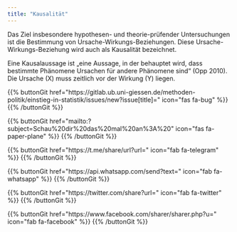```yaml
---
title: "Kausalität"
---
```


Das Ziel insbesondere hypothesen- und theorie-prüfender Untersuchungen ist die Bestimmung von Ursache-Wirkungs-Beziehungen. Diese Ursache-Wirkungs-Beziehung wird auch als Kausalität bezeichnet.

Eine Kausalaussage ist „eine Aussage, in der behauptet wird, dass bestimmte Phänomene Ursachen für andere Phänomene sind“ (Opp 2010).
Die Ursache (X) muss zeitlich vor der Wirkung (Y) liegen.

{{% buttonGit href=\"https\:\/\/gitlab.ub.uni-giessen.de\/methoden-politik\/einstieg-in-statistik\/issues\/new?issue[title]=\" icon=\"fas fa-bug\" %}} {{% /buttonGit %}} 

{{% buttonGit href=\"mailto\:?subject=Schau\%20dir\%20das\%20mal\%20an\%3A\%20\" icon=\"fas fa-paper-plane\" %}} {{% /buttonGit %}}

{{% buttonGit href=\"https\:\/\/t.me\/share\/url?url=\" icon=\"fab fa-telegram\" %}} {{% /buttonGit %}}

{{% buttonGit href=\"https\:\/\/api.whatsapp.com\/send?text=\" icon=\"fab fa-whatsapp\" %}} {{% /buttonGit %}}

{{% buttonGit href=\"https\:\/\/twitter.com\/share?url=\" icon=\"fab fa-twitter\" %}} {{% /buttonGit %}}

{{% buttonGit href=\"https\:\/\/www.facebook.com\/sharer\/sharer.php?u=\" icon=\"fab fa-facebook\" %}} {{% /buttonGit %}}
